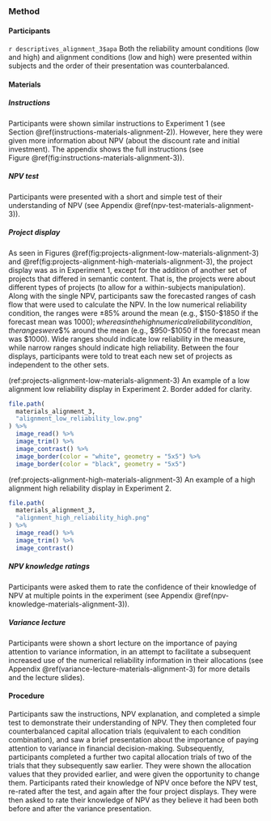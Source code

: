### Method

#### Participants

`r descriptives_alignment_3$apa` Both the reliability amount conditions (low and
high) and alignment conditions (low and high) were presented within subjects and
the order of their presentation was counterbalanced.

#### Materials

##### Instructions

Participants were shown similar instructions to Experiment 1 (see
Section \@ref(instructions-materials-alignment-2)). However, here they were
given more information about NPV (about the discount rate and initial
investment). The appendix shows the full instructions (see
Figure \@ref(fig:instructions-materials-alignment-3)).

##### NPV test

Participants were presented with a short and simple test of their understanding
of NPV (see Appendix \@ref(npv-test-materials-alignment-3)).

##### Project display

As seen in Figures \@ref(fig:projects-alignment-low-materials-alignment-3)
and \@ref(fig:projects-alignment-high-materials-alignment-3), the project
display was as in Experiment 1, except for the addition of another set of
projects that differed in semantic content. That is, the projects were about
different types of projects (to allow for a within-subjects manipulation). Along
with the single NPV, participants saw the forecasted ranges of cash flow that
were used to calculate the NPV. In the low numerical reliability condition, the
ranges were $\pm85$% around the mean (e.g., $150-$1850 if the forecast mean was
$1000); whereas in the high numerical reliability condition, the ranges were
$\pm5$% around the mean (e.g., $950-$1050 if the forecast mean was $1000). Wide
ranges should indicate low reliability in the measure, while narrow ranges
should indicate high reliability. Between the four displays, participants were
told to treat each new set of projects as independent to the other sets.

(ref:projects-alignment-low-materials-alignment-3) An example of a low alignment low reliability display in Experiment 2. Border added for clarity.

```r
file.path(
  materials_alignment_3,
  "alignment_low_reliability_low.png"
) %>%
  image_read() %>%
  image_trim() %>%
  image_contrast() %>%
  image_border(color = "white", geometry = "5x5") %>%
  image_border(color = "black", geometry = "5x5")
```

(ref:projects-alignment-high-materials-alignment-3) An example of a high alignment high reliability display in Experiment 2.

```r
file.path(
  materials_alignment_3,
  "alignment_high_reliability_high.png"
) %>%
  image_read() %>%
  image_trim() %>%
  image_contrast()
```

##### NPV knowledge ratings

Participants were asked them to rate the confidence of their knowledge of NPV at
multiple points in the experiment (see
Appendix \@ref(npv-knowledge-materials-alignment-3)).

##### Variance lecture

Participants were shown a short lecture on the importance of paying attention to
variance information, in an attempt to facilitate a subsequent increased use of
the numerical reliability information in their allocations (see
Appendix \@ref(variance-lecture-materials-alignment-3) for more details and the
lecture slides).

#### Procedure {#procedure-alignment-3}

Participants saw the instructions, NPV explanation, and completed a simple test
to demonstrate their understanding of NPV. They then completed four
counterbalanced capital allocation trials (equivalent to each condition
combination), and saw a brief presentation about the importance of paying
attention to variance in financial decision-making. Subsequently, participants
completed a further two capital allocation trials of two of the trials that
they subsequently saw earlier. They were shown the allocation values that they
provided earlier, and were given the opportunity to change them. Participants
rated their knowledge of NPV once before the NPV test, re-rated after the test,
and again after the four project displays. They were then asked to rate their
knowledge of NPV as they believe it had been both before and after the variance
presentation.
